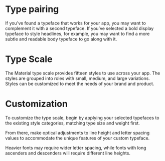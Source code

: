 
<Meta title="Atoms/Type System" component={TypeScale} />

# Type pairing
If you’ve found a typeface that works for your app, you may want to complement
it with a second typeface. If you’ve selected a bold display typeface to style
headlines, for example, you may want to find a more subtle and readable body
typeface to go along with it.

<Story name="Type Pairing">
    <Fonts />
</Story>

# Type Scale
The Material type scale provides fifteen styles to use across your app.
The styles are grouped into roles with small, medium, and large variations.
Styles can be customized to meet the needs of your brand and product.

<Story name="Type Scale">
    <TypeScale />
</Story>

# Customization
To customize the type scale, begin by applying your selected typefaces to the existing style categories, matching type size and weight first.

From there, make optical adjustments to line height and letter spacing values to accommodate the unique features of your custom typeface.

Heavier fonts may require wider letter spacing, while fonts with long ascenders and descenders will require different line heights.

